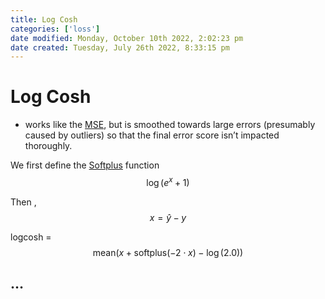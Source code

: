 ```yaml
---
title: Log Cosh
categories: ['loss']
date modified: Monday, October 10th 2022, 2:02:23 pm
date created: Tuesday, July 26th 2022, 8:33:15 pm
---
```


# Log Cosh
- works like the [MSE](MSE.qmd), but is smoothed towards large errors (presumably caused by outliers) so that the final error score isn’t impacted thoroughly.

We first define the [Softplus](Softplus.qmd) function $$\log\left( e^{x} + 1 \right)$$

Then , $$x = ŷ - y$$

logcosh = $$\mathrm{mean}\left( x + \mathrm{softplus}\left( -2 \cdot x \right) - \log\left( 2.0 \right) \right)$$

## …



